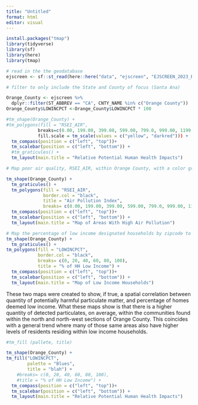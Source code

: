```yaml
---
title: "Untitled"
format: html
editor: visual
---
```


```r
install.packages("tmap")
library(tidyverse)
library(sf)
library(here)
library(tmap)
```

```r
# read in the the geodatabase 
ejscreen <- sf::st_read(here::here("data", "ejscreen", "EJSCREEN_2023_BG_StatePct_with_AS_CNMI_GU_VI.gdb"))
```

```r
# filter to only include the State and County of focus (Santa Ana)

Orange_County <- ejscreen %>%
  dplyr::filter(ST_ABBREV == "CA", CNTY_NAME %in% c("Orange County"))
Orange_County$LOWINCPCT <-Orange_County$LOWINCPCT * 100
```

```r
 

#tm_shape(Orange_County) +
#tm_polygons(fill = "RSEI_AIR", 
            breaks=c(0.00, 199.00, 399.00, 599.00, 799.0, 999.00, 1199.00, 2000.00, 3000.00, 5000.00, 10000.00, 15000.00), 
            fill.scale = tm_scale(values = c("yellow", "darkred"))) + 
  tm_compass(position = c("left", "top"))+ 
  tm_scalebar(position = c("left", "bottom")) + 
  #tm_graticules() +
  tm_layout(main.title = "Relative Potential Human Health Impacts")
```

```r
# Map poor air quality, RSEI_AIR, within Orange County, with a color gradient system focused on different particulate levels.

tm_shape(Orange_County) +
  tm_graticules() +
  tm_polygons(fill = "RSEI_AIR",
              border.col = "black",
              title = "Air Pollution Index",
              breaks= c(0.00, 199.00, 399.00, 599.00, 799.0, 999.00, 1199.00, 2000.00, 3000.00, 5000.00, 10000.00, 15000.00)) + 
  tm_compass(position = c("left", "top"))+ 
  tm_scalebar(position = c("left", "bottom")) + 
  tm_layout(main.title = "Map of Areas With High Air Pollution")
```

```r
# Map the percentage of low income designated households by zipcode to determine if there is a spatial correlation between income levels and hazardous air levels. 
tm_shape(Orange_County) +
  tm_graticules() +
tm_polygons(fill = "LOWINCPCT", 
            border.col = "black",
            breaks= c(0, 20, 40, 60, 80, 100),
            title = "% of HH Low Income") + 
  tm_compass(position = c("left", "top"))+ 
  tm_scalebar(position = c("left", "bottom")) + 
  tm_layout(main.title = "Map of Low Income Households")
```

These two maps were created to show, if true, a spatial correlation between quantity of potentially harmful particulate matter, and percentage of homes deemed low income. What these maps show is that there is a higher quantity of detected particulates, on average, within the communities found within the north and north-west sections of Orange County. This coincides with a general trend where many of those same areas also have higher levels of residents residing within low income households.

```r
#tm_fill (pallete, title)
```

```r
tm_shape(Orange_County) +
tm_fill("LOWINCPCT",
        palette = "Blues",
        title = "blah") +
    #breaks= c(0, 20, 40, 60, 80, 100),
    #title = "% of HH Low Income") + 
  tm_compass(position = c("left", "top"))+ 
  tm_scalebar(position = c("left", "bottom")) + 
  tm_layout(main.title = "Relative Potential Human Health Impacts")
```
